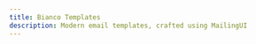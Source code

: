 ```yaml
---
title: Bianco Templates
description: Modern email templates, crafted using MailingUI
---
```



<div className="pt-2">
  <Header
    tag="Premium templates"
    github="MailingUI"
    title="Bianco"
    description="Coming soon! Take a sneak peak by launching our preview mode below:"
    downloadHref="https://preview.mailingui.com/preview/bianco/auth_2fa"
    preview
  />
</div>
